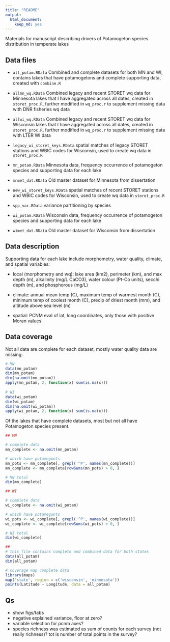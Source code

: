 ```yaml
---
title: "README"
output: 
  html_document:
    keep_md: yes
---
```


Materials for manuscript describing drivers of Potamogeton species distribution in temperate lakes

## Data files

* `all_potam.RData` Combined and complete datasets for both MN and WI, contains lakes that have potamogetons and complete supporting data, created with `combine.R`

* `allmn_wq.RData` Combined legacy and recent STORET wq data for Minnesota lakes that I have aggregated across all dates, created in `storet_proc.R`, further modified in `wq_proc.r` to supplement missing data with DNR fisheries wq data

* `allwi_wq.RData` Combined legacy and recent STORET wq data for Wisconsin lakes that I have aggregated across all dates, created in `storet_proc.R`, further modified in `wq_proc.r` to supplement missing data with LTER WI data

* `legacy_wi_storet_keys.RData` spatial matches of legacy STORET stations and WBIC codes for Wisconsin, used to create wq data in `storet_proc.R`

* `mn_potam.RData` Minnesota data, frequency occurrence of potamogeton species and supporting data for each lake

* `mnmet_dat.RData` Old master dataset for Minnesota from dissertation 

* `new_wi_storet_keys.RData` spatial matches of recent STORET stations and WBIC codes for Wisconsin, used to create wq data in `storet_proc.R`

* `spp_var.RData` variance partitioning by species

* `wi_potam.RData` Wisconsin data, frequency occurrence of potamogeton species and supporting data for each lake

* `wimet_dat.RData` Old master dataset for Wisconsin from dissertation

## Data description

Supporting data for each lake include morphometry, water quality, climate, and spatial variables:

* local (morphometry and wq): lake area (km2), perimeter (km), and max depth (m), alkalinity (mg/L CaCO3), water colour (Pt-Co units), secchi depth (m), and phosphorous (mg/L)

* climate:  annual mean temp (C), maximum temp of warmest month (C), minimum temp of coolest month (C), precip of driest month (mm), and altitude above sea level (m)

* spatial: PCNM eval of lat, long coordinates, only those with positive Moran values

## Data coverage

Not all data are complete for each dataset, mostly water quality data are missing:

```r
# MN
data(mn_potam)
dim(mn_potam)
dim(na.omit(mn_potam))
apply(mn_potam, 2, function(x) sum(is.na(x)))
  
# WI
data(wi_potam)
dim(wi_potam)
dim(na.omit(wi_potam))
apply(wi_potam, 2, function(x) sum(is.na(x)))
```

Of the lakes that have complete datasets, most but not all have Potamogeton species present.

```r
## MN

# complete data
mn_complete <- na.omit(mn_potam)

# which have potamegonts
mn_pots <- mn_complete[, grepl('^P', names(mn_complete))]
mn_complete <- mn_complete[rowSums(mn_pots) > 0, ]

# MN total
dim(mn_complete)

## WI

# complete data
wi_complete <- na.omit(wi_potam)

# which have potamegonts
wi_pots <- wi_complete[, grepl('^P', names(wi_complete))]
wi_complete <- wi_complete[rowSums(wi_pots) > 0, ]

# WI total
dim(wi_complete)

##
# this file contains complete and combined data for both states
data(all_potam)
dim(all_potam)

# coverage map complete data
library(maps)
map('state', region = c('wisconsin', 'minnesota'))
points(Latitude ~ Longitude, data = all_potam)

```

## Qs

* show figs/tabs
* negative explained variance, floor at zero?
* variable selection for pcnm axes?
* species richness was estimated as sum of counts for each survey (not really richness)? tot is number of total points in the survey?
